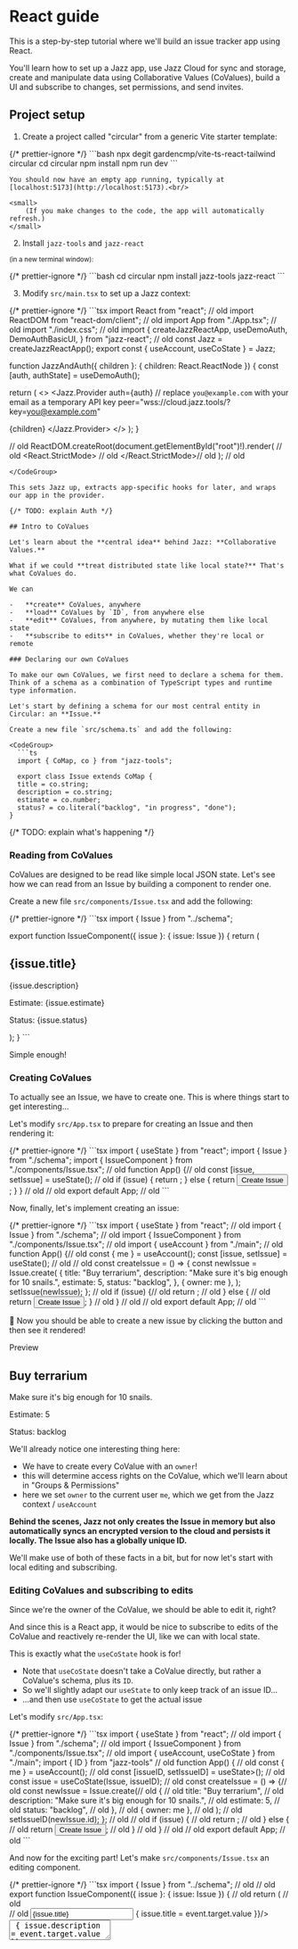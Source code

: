 
# React guide

This is a step-by-step tutorial where we'll build an issue tracker app using React.

You'll learn how to set up a Jazz app, use Jazz Cloud for sync and storage, create and manipulate data using
Collaborative Values (CoValues), build a UI and subscribe to changes, set permissions, and send invites.

## Project setup

1. Create a project called "circular" from a generic Vite starter template:

<CodeGroup>
  {/* prettier-ignore */}
  ```bash
  npx degit gardencmp/vite-ts-react-tailwind circular
  cd circular
  npm install
  npm run dev
  ```
</CodeGroup>

    You should now have an empty app running, typically at [localhost:5173](http://localhost:5173).<br/>

    <small>
        (If you make changes to the code, the app will automatically refresh.)
    </small>

2. Install `jazz-tools` and `jazz-react`<br/>

<small>(in a new terminal window):</small>

<CodeGroup>
  {/* prettier-ignore */}
  ```bash
  cd circular
  npm install jazz-tools jazz-react
  ```
</CodeGroup>

3. Modify `src/main.tsx` to set up a Jazz context:

<CodeGroup>
  {/* prettier-ignore */}
  ```tsx
  import React from "react"; // old
  import ReactDOM from "react-dom/client"; // old
  import App from "./App.tsx"; // old
  import "./index.css"; // old
  import {
  createJazzReactApp,
  useDemoAuth,
  DemoAuthBasicUI,
} from "jazz-react";
  // old
  const Jazz = createJazzReactApp();
  export const { useAccount, useCoState } = Jazz;

  function JazzAndAuth({ children }: { children: React.ReactNode }) {
  const [auth, authState] = useDemoAuth();

  return (
  <>
  <Jazz.Provider
  auth={auth}
  // replace `you@example.com` with your email as a temporary API key
  peer="wss://cloud.jazz.tools/?key=you@example.com"
>
  {children}
</Jazz.Provider>
<DemoAuthBasicUI appName="Circular" state={authState} />
</>
);
}

// old
ReactDOM.createRoot(document.getElementById("root")!).render( // old
<React.StrictMode> // old
  <JazzAndAuth>
    <App />
  </JazzAndAuth>
</React.StrictMode>// old
); // old
```
</CodeGroup>

This sets Jazz up, extracts app-specific hooks for later, and wraps our app in the provider.

{/* TODO: explain Auth */}

## Intro to CoValues

Let's learn about the **central idea** behind Jazz: **Collaborative Values.**

What if we could **treat distributed state like local state?** That's what CoValues do.

We can

-   **create** CoValues, anywhere
-   **load** CoValues by `ID`, from anywhere else
-   **edit** CoValues, from anywhere, by mutating them like local state
-   **subscribe to edits** in CoValues, whether they're local or remote

### Declaring our own CoValues

To make our own CoValues, we first need to declare a schema for them. Think of a schema as a combination of TypeScript types and runtime type information.

Let's start by defining a schema for our most central entity in Circular: an **Issue.**

Create a new file `src/schema.ts` and add the following:

<CodeGroup>
  ```ts
  import { CoMap, co } from "jazz-tools";

  export class Issue extends CoMap {
  title = co.string;
  description = co.string;
  estimate = co.number;
  status? = co.literal("backlog", "in progress", "done");
}
  ```
</CodeGroup>

{/* TODO: explain what's happening */}

### Reading from CoValues

CoValues are designed to be read like simple local JSON state. Let's see how we can read from an Issue by building a component to render one.

Create a new file `src/components/Issue.tsx` and add the following:

<CodeGroup>
  {/* prettier-ignore */}
  ```tsx
  import { Issue } from "../schema";

  export function IssueComponent({ issue }: { issue: Issue }) {
  return (
  <div className="grid grid-cols-6 text-sm border-r border-b [&>*]:p-2 [&>*]:border-l [&>*]:border-t">
  <h2>{issue.title}</h2>
<p className="col-span-3">{issue.description}</p>
<p>Estimate: {issue.estimate}</p>
<p>Status: {issue.status}</p>
</div>
);
}
```
</CodeGroup>

Simple enough!

### Creating CoValues

To actually see an Issue, we have to create one. This is where things start to get interesting...

Let's modify `src/App.tsx` to prepare for creating an Issue and then rendering it:

<CodeGroup>
  {/* prettier-ignore */}
  ```tsx
  import { useState } from "react";
  import { Issue } from "./schema";
  import { IssueComponent } from "./components/Issue.tsx";
  // old
  function App() {// old
  const [issue, setIssue] = useState<Issue>();
  // old
  if (issue) {
  return <IssueComponent issue={issue} />;
} else {
  return <button>Create Issue</button>;
}
} // old
// old
export default App; // old
```
</CodeGroup>

Now, finally, let's implement creating an issue:

<CodeGroup>
  {/* prettier-ignore */}
  ```tsx
  import { useState } from "react"; // old
  import { Issue } from "./schema"; // old
  import { IssueComponent } from "./components/Issue.tsx"; // old
  import { useAccount } from "./main";
  // old
  function App() {// old
  const { me } = useAccount();
  const [issue, setIssue] = useState<Issue>(); // old
  // old
  const createIssue = () => {
  const newIssue = Issue.create(
{
  title: "Buy terrarium",
  description: "Make sure it's big enough for 10 snails.",
  estimate: 5,
  status: "backlog",
},
{ owner: me },
  );
  setIssue(newIssue);
};
  // old
  if (issue) {// old
  return <IssueComponent issue={issue} />; // old
} else { // old
  return <button onClick={createIssue}>Create Issue</button>;
} // old
} // old
// old
export default App; // old
```
</CodeGroup>

🏁 Now you should be able to create a new issue by clicking the button and then see it rendered!

<div className="text-xs uppercase text-stone-400 dark:text-stone-600 tracking-wider -mb-3">
  Preview
</div>
<div className="p-3 md:-mx-3 rounded border border-stone-100 bg-white dark:bg-black not-prose">
  <div className="grid grid-cols-6 text-sm border-r border-b [&>*]:p-2 [&>*]:border-l [&>*]:border-t">
    <h2>Buy terrarium</h2>
    <p className="col-span-3">Make sure it's big enough for 10 snails.</p>
    <p>Estimate: 5</p>
    <p>Status: backlog</p>
  </div>
</div>

We'll already notice one interesting thing here:

-   We have to create every CoValue with an `owner`!
  -   this will determine access rights on the CoValue, which we'll learn about in "Groups & Permissions"
-   here we set `owner` to the current user `me`, which we get from the Jazz context / `useAccount`

**Behind the scenes, Jazz not only creates the Issue in memory but also automatically syncs an encrypted version to the cloud and persists it locally. The Issue also has a globally unique ID.**

We'll make use of both of these facts in a bit, but for now let's start with local editing and subscribing.

### Editing CoValues and subscribing to edits

Since we're the owner of the CoValue, we should be able to edit it, right?

And since this is a React app, it would be nice to subscribe to edits of the CoValue and reactively re-render the UI, like we can with local state.

This is exactly what the `useCoState` hook is for!

  -   Note that `useCoState` doesn't take a CoValue directly, but rather a CoValue's schema, plus its `ID`.
-   So we'll slightly adapt our `useState` to only keep track of an issue ID...
-   ...and then use `useCoState` to get the actual issue

Let's modify `src/App.tsx`:

<CodeGroup>
  {/* prettier-ignore */}
  ```tsx
  import { useState } from "react"; // old
  import { Issue } from "./schema"; // old
  import { IssueComponent } from "./components/Issue.tsx"; // old
  import { useAccount, useCoState } from "./main";
  import { ID } from "jazz-tools"
  // old
  function App() { // old
  const { me } = useAccount(); // old
  const [issueID, setIssueID] = useState<ID<Issue>>();
  // old
  const issue = useCoState(Issue, issueID);
  // old
  const createIssue = () => {// old
  const newIssue = Issue.create(// old
{ // old
  title: "Buy terrarium", // old
  description: "Make sure it's big enough for 10 snails.", // old
  estimate: 5, // old
  status: "backlog", // old
}, // old
{ owner: me }, // old
  ); // old
  setIssueID(newIssue.id);
}; // old
  // old
  if (issue) { // old
  return <IssueComponent issue={issue} />; // old
} else { // old
  return <button onClick={createIssue}>Create Issue</button>; // old
} // old
} // old
// old
export default App; // old
```
</CodeGroup>

And now for the exciting part! Let's make `src/components/Issue.tsx` an editing component.

<CodeGroup>
  {/* prettier-ignore */}
  ```tsx
  import { Issue } from "../schema"; // old
  // old
  export function IssueComponent({ issue }: { issue: Issue }) { // old
  return ( // old
  <div className="grid grid-cols-6 text-sm border-r border-b [&>*]:p-2 [&>*]:border-l [&>*]:border-t"> // old
  <input type="text"
  value={issue.title}
  onChange={(event) => { issue.title = event.target.value }}/>
<textarea className="col-span-3"
          value={issue.description}
          onChange={(event) => { issue.description = event.target.value }}/>
<label className="flex">
  Estimate:
  <input type="number" className="text-right min-w-0"
         value={issue.estimate}
         onChange={(event) => { issue.estimate = Number(event.target.value) }}/>
</label>
<select
  value={issue.status}
  onChange={(event) => {
    issue.status = event.target.value as "backlog" | "in progress" | "done"
  }}
>
  <option value="backlog">Backlog</option>
  <option value="in progress">In Progress</option>
  <option value="done">Done</option>
</select>
</div> // old
); // old
} // old
```
</CodeGroup>

<div className="text-xs uppercase text-stone-400 dark:text-stone-600 tracking-wider -mb-3">
  Preview
</div>
<div className="p-3 md:-mx-3 rounded border border-stone-100 bg-white dark:bg-black not-prose">
  <div className="grid grid-cols-6 text-sm border-r border-b [&>*]:p-2 [&>*]:border-l [&>*]:border-t">
    <input type="text" value={"Buy terrarium"} />
    <input
      type="text"
      className="col-span-3"
      value={"Make sure it's big enough for 10 snails."}
    />
    <label className="flex">
      Estimate:{" "}
      <input type="number" value={5} className="text-right min-w-0" />
    </label>
    <select value={"backlog"}>
      <option value="backlog">Backlog</option>
      <option value="in progress">In Progress</option>
      <option value="done">Done</option>
    </select>
  </div>
</div>

🏁 Now you should be able to edit the issue after creating it!

You'll immediately notice that we're doing something non-idiomatic for React: we mutate the issue directly, by assigning to its properties.

This works because CoValues

-   intercept these edits
-   update their local view accordingly (React doesn't really care after rendering)
-   notify subscribers of the change (who will receive a fresh, updated view of the CoValue)

<aside className="text-sm border border-stone-300 dark:border-stone-700 rounded px-4 my-4 max-w-3xl [&_pre]:mx-0">
  <h4 className="not-prose text-base py-2 mb-3 px-4 border-b border-stone-300 dark:border-stone-700">💡 A Quick Overview of Subscribing to CoValues</h4>

  There are three main ways to subscribe to a CoValue:

  1.  Directly on an instance:

  <CodeGroup size="sm">
    ```ts
    const unsub = issue.subscribe([], (updatedIssue) => console.log(updatedIssue));
    ```
  </CodeGroup>

  2.  If you only have an ID (this will load the issue if needed):

  <CodeGroup size="sm">
    ```ts
    const unsub = Issue.subscribe(issueID, me, [], (updatedIssue) => {
    console.log(updatedIssue);
  });
    ```
  </CodeGroup>

  3.  If you're in a React component, to re-render reactively:

  `tsx
  const issue = useCoState(Issue, issueID);
  `


  By the way, `useCoState` is basically just an optimized version of
  <CodeGroup size="sm">
    ```ts
    function useCoState<V extends CoValue>(Schema: CoValueClass<V>, id?: ID<V>): V | undefined {
    const { me } = useAccount();
    const [value, setValue] = useState<V>();

    useEffect(() => Schema.subscribe(id, me, [], setValue), [id]);

    return value;
  }
    ```
  </CodeGroup>

</aside>

We have one subscriber on our Issue, with `useCoState` in `src/App.tsx`, which will cause the `App` component and its children **to** re-render whenever the Issue changes.

### Automatic local & cloud persistence

So far our Issue CoValues just looked like ephemeral local state. We'll now start exploring the first main feature that makes CoValues special: **automatic persistence.**

Actually, all the Issue CoValues we've created so far **have already been automatically persisted** to the cloud and locally - but we lose track of their ID after a reload.

So let's store the ID in the browser's URL and make sure our useState is in sync with that.

<CodeGroup>
  {/* prettier-ignore */}
  ```tsx
  import { useState } from "react"; // old
  import { Issue } from "./schema"; // old
  import { IssueComponent } from "./components/Issue.tsx"; // old
  import { useAccount, useCoState } from "./main"; // old
  import { ID } from "jazz-tools" // old
  // old
  function App() { // old
  const { me } = useAccount(); // old
  const [issueID, setIssueID] = useState<ID<Issue> | undefined>(
  (window.location.search?.replace("?issue=", "") || undefined) as ID<Issue> | undefined,
  );
  // old
  const issue = useCoState(Issue, issueID); // old
  // old
  const createIssue = () => {// old
  const newIssue = Issue.create(// old
{ // old
  title: "Buy terrarium", // old
  description: "Make sure it's big enough for 10 snails.", // old
  estimate: 5, // old
  status: "backlog", // old
}, // old
{ owner: me }, // old
  ); // old
  setIssueID(newIssue.id); // old
  window.history.pushState({}, "", `?issue=${newIssue.id}`);
}; // old
  // old
  if (issue) { // old
  return <IssueComponent issue={issue} />; // old
} else { // old
  return <button onClick={createIssue}>Create Issue</button>; // old
} // old
} // old
// old
export default App; // old
```
</CodeGroup>

🏁 Now you should be able to create an issue, edit it, reload the page, and still see the same issue.

### Remote sync

To see that sync is also already working, try the following:

-   copy the URL to a new tab in the same browser window and see the same issue
-   edit the issue and see the changes reflected in the other tab!

This works because we load the issue as the same account that created it and owns it (remember how you set `{ owner: me }`).

But how can we share an Issue with someone else?

### Simple public sharing

We'll learn more about access control in "Groups & Permissions", but for now let's build a super simple way of sharing an Issue by just making it publicly readable & writable.

All we have to do is create a new group to own each new issue and add "everyone" as a "writer":

<CodeGroup>
  {/* prettier-ignore */}
  ```tsx
  import { useState } from "react"; // old
  import { Issue } from "./schema"; // old
  import { IssueComponent } from "./components/Issue.tsx"; // old
  import { useAccount, useCoState } from "./main"; // old
  import { ID, Group } from "jazz-tools"
  // old
  function App() { // old
  const { me } = useAccount(); // old
  const [issueID, setIssueID] = useState<ID<Issue> | undefined>(// old
  (window.location.search?.replace("?issue=", "") || undefined) as ID<Issue> | undefined,// old
  ); // old
  // old
  const issue = useCoState(Issue, issueID); // old
  // old
  const createIssue = () => { // old
  const group = Group.create({ owner: me });
  group.addMember("everyone", "writer");
  // old
  const newIssue = Issue.create( // old
{ // old
  title: "Buy terrarium", // old
  description: "Make sure it's big enough for 10 snails.", // old
  estimate: 5, // old
  status: "backlog", // old
}, // old
{ owner: group },
  ); // old
  setIssueID(newIssue.id); // old
  window.history.pushState({}, "", `?issue=${newIssue.id}`); // old
}; // old
  // old
  if (issue) { // old
  return <IssueComponent issue={issue} />; // old
} else { // old
  return <button onClick={createIssue}>Create Issue</button>; // old
} // old
} // old
// old
export default App; // old
```
</CodeGroup>

🏁 Now you should be able to open the Issue (with its unique URL) on another device or browser, or send it to a friend and you should be able to **edit it together in realtime!**

This concludes our intro to the essence of CoValues. Hopefully you're starting to have a feeling for how CoValues behave and how they're magically available everywhere.

## Refs & auto-subscribe

Now let's have a look at how to compose CoValues into more complex structures and build a whole app around them.

Let's extend our two data model to include "Projects" which have a list of tasks and some properties of their own.

Using plain objects, you would probably type a Project like this:

<CodeGroup>
  ```ts
  type Project = {
  name: string;
  issues: Issue[];
};
  ```
</CodeGroup>

In order to create this more complex structure in a fully collaborative way, we're going to need _references_ that allow us to nest or link CoValues.

Add the following to `src/schema.ts`:

<CodeGroup>
  ```ts
  import { CoMap, CoList, co } from "jazz-tools";
  // old
  export class Issue extends CoMap { // old
  title = co.string; // old
  description = co.string; // old
  estimate = co.number; // old
  status? = co.literal("backlog", "in progress", "done"); // old
} // old
  // old
  export class ListOfIssues extends CoList.Of(co.ref(Issue)) {}

  export class Project extends CoMap {
  name = co.string;
  issues = co.ref(ListOfIssues);
}
  ```
</CodeGroup>

Now let's change things up a bit in terms of components as well.

First, we'll change `App.tsx` to create and render `Project`s instead of `Issue`s. (We'll move the `useCoState` into the `ProjectComponent` we'll create in a second).

<CodeGroup>
  {/* prettier-ignore */}
  ```tsx
  import { useState } from "react"; // old
  import { Project, ListOfIssues } from "./schema";
  import { ProjectComponent } from "./components/Project.tsx";
  import { useAccount } from "./main";
  import { ID, Group } from "jazz-tools"
  // old
  function App() { // old
  const { me } = useAccount(); // old
  const [projectID, setProjectID] = useState<ID<Project> | undefined>(
  (window.location.search?.replace("?project=", "") || undefined) as ID<Project> | undefined
  );
  // old
  const issue = useCoState(Issue, issueID); // *bin*
  // old
  const createProject = () => {
  const group = Group.create({ owner: me });
  group.addMember("everyone", "writer");

  const newProject = Project.create(
{
  name: "New Project",
  issues: ListOfIssues.create([], { owner: group })
},
{ owner: group },
  );
  setProjectID(newProject.id);
  window.history.pushState({}, "", `?project=${newProject.id}`);
};
  // old
  if (projectID) {
  return <ProjectComponent projectID={projectID} />;
} else {
  return <button onClick={createProject}>Create Project</button>;
}
} // old
// old
export default App; // old
```
</CodeGroup>

Now we'll actually create the `ProjectComponent` that renders a `Project` and its `Issue`s.

Create a new file `src/components/Project.tsx` and add the following:

<CodeGroup>
  {/* prettier-ignore */}
  ```tsx
  import { ID } from "jazz-tools";
  import { Project, Issue } from "../schema";
  import { IssueComponent } from "./Issue.tsx";
  import { useCoState } from "../main";

  export function ProjectComponent({ projectID }: { projectID: ID<Project> }) {
  const project = useCoState(Project, projectID);

  const createAndAddIssue = () => {
  project?.issues?.push(Issue.create({
  title: "",
  description: "",
  estimate: 0,
  status: "backlog",
}, { owner: project._owner }));
};

  return project ? (
  <div>
  <h1>{project.name}</h1>
<div className="border-r border-b">
  {project.issues?.map((issue) => (
    issue && <IssueComponent key={issue.id} issue={issue} />
  ))}
  <button onClick={createAndAddIssue}>Create Issue</button>
</div>
</div>
) : (
  <div>Loading project...</div>
);
}
```
</CodeGroup>

🏁 Now you should be able to create a project, add issues to it, share it, and edit it collaboratively!

Two things to note here:

-   We create a new Issue like before, and then push it into the `issues` list of the Project. By setting the `owner` to the Project's owner, we ensure that the Issue has the same access rights as the project itself.
-   We only need to use `useCoState` on the Project, and the nested `ListOfIssues` and each `Issue` will be **automatically loaded and subscribed to when we access them.**
-   However, because either the `Project`, `ListOfIssues`, or each `Issue` might not be loaded yet, we have to check for them being defined.

### Precise loading depths

The load-and-subscribe-on-access is a convenient way to have your rendering drive data loading (including in nested components!) and lets you quickly chuck UIs together without worrying too much about the shape of all data you'll need.

But you can also take more precise control over loading by defining a minimum-depth to load in `useCoState`:

<CodeGroup>
  {/* prettier-ignore */}
  ```tsx
  import { ID } from "jazz-tools";// old
  import { Project, Issue } from "../schema"; // old
  import { IssueComponent } from "./Issue.tsx"; // old
  import { useCoState } from "../main"; // old
  // old
  export function ProjectComponent({ projectID }: { projectID: ID<Project> }) {// old
  const project = useCoState(Project, projectID, { issues: [{}] });

  const createAndAddIssue = () => {// old
  project?.issues.push(Issue.create({
  title: "",// old
  description: "",// old
  estimate: 0,// old
  status: "backlog",// old
}, { owner: project._owner }));// old
};// old
// old
  return project ? (// old
  <div>// old
  <h1>{project.name}</h1>// old
<div className="border-r border-b">// old
  {project.issues.map((issue) => (
    <IssueComponent key={issue.id} issue={issue} />
  ))}// old
  <button onClick={createAndAddIssue}>Create Issue</button>// old
</div>// old
</div>// old
) : (// old
  <div>Loading project...</div>// old
);// old
}// old
```
</CodeGroup>

The loading-depth spec `{ issues: [{}] }` means "in `Project`, load `issues` and load each item in `issues` shallowly". (Since an `Issue` doesn't have any further references, "shallowly" actually means all its properties will be available).

-   Now, we can get rid of a lot of coniditional accesses because we know that once `project` is loaded, `project.issues` and each `Issue` in it will be loaded as well.
-   This also results in only one rerender and visual update when everything is loaded, which is faster (especially for long lists) and gives you more control over the loading UX.

{/* TODO: explain about not loaded vs not set/defined and `_refs` basics */}

## Groups & permissions

We've seen briefly how we can use Groups to give everyone access to a Project,
and how we can use `{ owner: me }` to make something private to the current user.

### Groups / Accounts as permission scopes

This gives us a hint of how permissions work in Jazz: **every CoValue has an owner,
and the access rights on that CoValue are determined by its owner.**

- If the owner is an Account, only that Account can read and write the CoValue.
- If the owner is a Group, the access rights depend on the *role* of the Account (that is trying to access the CoValue) in that Group.
- `"reader"`s can read but not write to CoValues belonging to the Group.
- `"writer"`s can read and write to CoValues belonging to the Group.
- `"admin"`s can read and write to CoValues belonging to the Group *and can add and remove other members from the Group itself.*

### Creating invites

There is also an abstraction for creating *invitations to join a Group* (with a specific role) that you can use
to add people without having to know their Account ID.

Let's use these abstractions to build teams for a Project that we can invite people to.

Turns out, we're already mostly there! First, let's remove making the Project public:

<CodeGroup>
  {/* prettier-ignore */}
  ```tsx
  import { useState } from "react"; // old
  import { Project, ListOfIssues } from "./schema"; // old
  import { ProjectComponent } from "./components/Project.tsx"; // old
  import { useAccount } from "./main"; // old
  import { ID, Group } from "jazz-tools" // old
  // old
  function App() { // old
  const { me } = useAccount(); // old
  const [projectID, setProjectID] = useState<ID<Project> | undefined>( // old
  (window.location.search?.replace("?project=", "") || undefined) as ID<Project> | undefined, // old
  ); // old
  // old
  const createProject = () => { // old
  const group = Group.create({ owner: me }); // old
  group.addMember("everyone", "writer"); // *bin*
  // old
  const newProject = Project.create( // old
{ // old
  name: "New Project", // old
  issues: ListOfIssues.create([], { owner: group }) // old
}, // old
{ owner: group }, // old
  ); // old
  setProjectID(newProject.id); // old
  window.history.pushState({}, "", `?project=${newProject.id}`); // old
}; // old
  // old
  if (projectID) { // old
  return <ProjectComponent projectID={projectID} />; // old
} else { // old
  return <button onClick={createProject}>Create Project</button>; // old
} // old
} // old
// old
export default App; // old
```
</CodeGroup>

Now, inside ProjectComponent, let's add a button to invite guests (read-only) or members (read-write) to the Project.

<CodeGroup>
  {/* prettier-ignore */}
  ```tsx
  import { ID } from "jazz-tools"; // old
  import { Project, Issue } from "../schema"; // old
  import { IssueComponent } from "./Issue.tsx"; // old
  import { useCoState } from "../main"; // old
  import { createInviteLink } from "jazz-react";
  // old

  export function ProjectComponent({ projectID }: { projectID: ID<Project> }) {// old
  const project = useCoState(Project, projectID, { issues: [{}] }); // old

  const invite = (role: "reader" | "writer") => {
  const link = createInviteLink(project, role, { valueHint: "project" });
  navigator.clipboard.writeText(link);
};

  const createAndAddIssue = () => {// old
  project?.issues.push(Issue.create({ // old
  title: "",// old
  description: "",// old
  estimate: 0,// old
  status: "backlog",// old
}, { owner: project._owner }));// old
};// old
// old
  return project ? (// old
  <div>// old
  <h1>{project.name}</h1>// old
{project._owner?.myRole() === "admin" && (
  <>
    <button onClick={() => invite("reader")}>Invite Guest</button>
    <button onClick={() => invite("writer")}>Invite Member</button>
  </>
)}
<div className="border-r border-b">// old
  {project.issues.map((issue) => ( // old
    <IssueComponent key={issue.id} issue={issue} /> // old
  ))}// old
  <button onClick={createAndAddIssue}>Create Issue</button>// old
</div>// old
</div>// old
) : (// old
  <div>Loading project...</div>// old
);// old
}// old
```
</CodeGroup>

### Consuming invites

<ComingSoon/>
